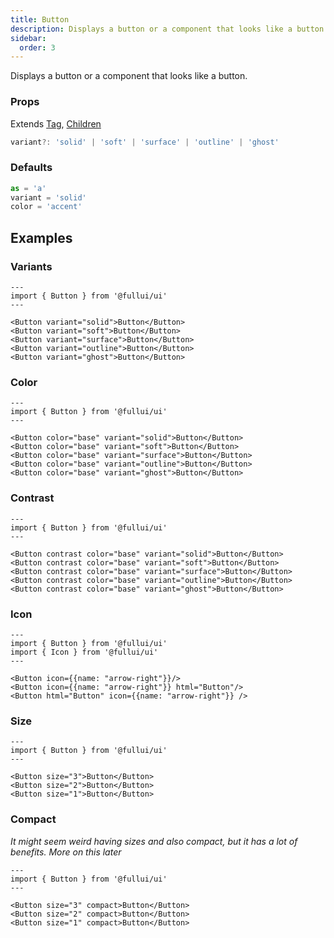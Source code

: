 ```yaml
---
title: Button
description: Displays a button or a component that looks like a button.
sidebar:
  order: 3
---
```


Displays a button or a component that looks like a button.

### Props
Extends [Tag](/utility/tag), [Children](/utility/children)
```ts
variant?: 'solid' | 'soft' | 'surface' | 'outline' | 'ghost'
```

### Defaults
```ts
as = 'a'
variant = 'solid'
color = 'accent'
```

## Examples

### Variants
```astro live
---
import { Button } from '@fullui/ui'
---

<Button variant="solid">Button</Button>
<Button variant="soft">Button</Button>
<Button variant="surface">Button</Button>
<Button variant="outline">Button</Button>
<Button variant="ghost">Button</Button>
```

### Color
```astro live
---
import { Button } from '@fullui/ui'
---

<Button color="base" variant="solid">Button</Button>
<Button color="base" variant="soft">Button</Button>
<Button color="base" variant="surface">Button</Button>
<Button color="base" variant="outline">Button</Button>
<Button color="base" variant="ghost">Button</Button>
```

### Contrast
```astro live
---
import { Button } from '@fullui/ui'
---

<Button contrast color="base" variant="solid">Button</Button>
<Button contrast color="base" variant="soft">Button</Button>
<Button contrast color="base" variant="surface">Button</Button>
<Button contrast color="base" variant="outline">Button</Button>
<Button contrast color="base" variant="ghost">Button</Button>
```

### Icon
```astro live
---
import { Button } from '@fullui/ui'
import { Icon } from '@fullui/ui'
---

<Button icon={{name: "arrow-right"}}/>
<Button icon={{name: "arrow-right"}} html="Button"/>
<Button html="Button" icon={{name: "arrow-right"}} />
```

### Size
```astro live
---
import { Button } from '@fullui/ui'
---

<Button size="3">Button</Button>
<Button size="2">Button</Button>
<Button size="1">Button</Button>
```

### Compact
*It might seem weird having sizes and also compact, but it has a lot of benefits. More on this later*
```astro live
---
import { Button } from '@fullui/ui'
---

<Button size="3" compact>Button</Button>
<Button size="2" compact>Button</Button>
<Button size="1" compact>Button</Button>
```
